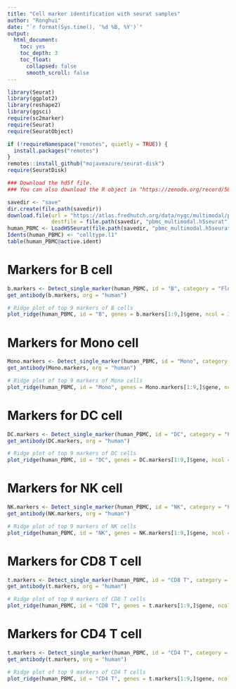 ```yaml
---
title: "Cell marker identification with seurat samples"
author: "Ronghui"
date: "`r format(Sys.time(), '%d %B, %Y')`"
output:
  html_document:
    toc: yes
    toc_depth: 3
    toc_float:
      collapsed: false
      smooth_scroll: false
---
```


```r
library(Seurat)
library(ggplot2)
library(reshape2)
library(ggsci)
require(sc2marker)
require(Seurat)
require(SeuratObject)

if (!requireNamespace("remotes", quietly = TRUE)) {
  install.packages("remotes")
}
remotes::install_github("mojaveazure/seurat-disk")
require(SeuratDisk)

### Download the hd5f file.
### You can also download the R object in "https://zenodo.org/record/5854754"

savedir <- "save"
dir.create(file.path(savedir))
download.file(url = "https://atlas.fredhutch.org/data/nygc/multimodal/pbmc_multimodal.h5seurat",
              destfile = file.path(savedir, "pbmc_multimodal.h5seurat"), method = "curl")
human_PBMC <- LoadH5Seurat(file.path(savedir, "pbmc_multimodal.h5seurat"))
Idents(human_PBMC) <- "celltype.l1"
table(human_PBMC@active.ident)
```

# Markers for B cell

```r
b.markers <- Detect_single_marker(human_PBMC, id = "B", category = "Flow", min.pct = 0.06, assay = "SCT", min.fc = 0.02)
get_antibody(b.markers, org = "human")
```

```r
# Ridge plot of top 9 markers of B cells
plot_ridge(human_PBMC, id = "B", genes = b.markers[1:9,]$gene, ncol = 3, assay = "SCT", aggr.other = F)
```

# Markers for Mono cell

```r
Mono.markers <- Detect_single_marker(human_PBMC, id = "Mono", category = "Flow", org = "human", assay = "SCT")
get_antibody(Mono.markers, org = "human")
```

```r
# Ridge plot of top 9 markers of Mono cells
plot_ridge(human_PBMC, id = "Mono", genes = Mono.markers[1:9,]$gene, ncol = 3, assay = "SCT", aggr.other = F)
```

# Markers for DC cell

```r
DC.markers <- Detect_single_marker(human_PBMC, id = "DC", category = "Flow", org = "human", assay = "SCT")
get_antibody(DC.markers, org = "human")
```

```r
# Ridge plot of top 9 markers of DC cells
plot_ridge(human_PBMC, id = "DC", genes = DC.markers[1:9,]$gene, ncol = 3, assay = "SCT", aggr.other = F)
```

# Markers for NK cell

```r
NK.markers <- Detect_single_marker(human_PBMC, id = "NK", category = "Flow", org = "human", assay = "SCT")
get_antibody(NK.markers, org = "human")
```

```r
# Ridge plot of top 9 markers of NK cells
plot_ridge(human_PBMC, id = "NK", genes = NK.markers[1:9,]$gene, ncol = 3, assay = "SCT", aggr.other = F)
```


# Markers for CD8 T cell

```r
t.markers <- Detect_single_marker(human_PBMC, id = "CD8 T", category = "Flow", org = "human", assay = "SCT")
get_antibody(t.markers, org = "human")
```

```r
# Ridge plot of top 9 markers of CD8 T cells
plot_ridge(human_PBMC, id = "CD8 T", genes = t.markers[1:9,]$gene, ncol = 3, assay = "SCT", aggr.other = F)
```

# Markers for CD4 T cell

```r
t.markers <- Detect_single_marker(human_PBMC, id = "CD4 T", category = "Flow", org = "human", min.pct = 0.06, assay = "SCT", min.fc = 0.02)
get_antibody(t.markers, org = "human")
```

```r
# Ridge plot of top 9 markers of CD4 T cells
plot_ridge(human_PBMC, id = "CD4 T", genes = t.markers[1:9,]$gene, ncol = 3, assay = "SCT", aggr.other = F)
```
